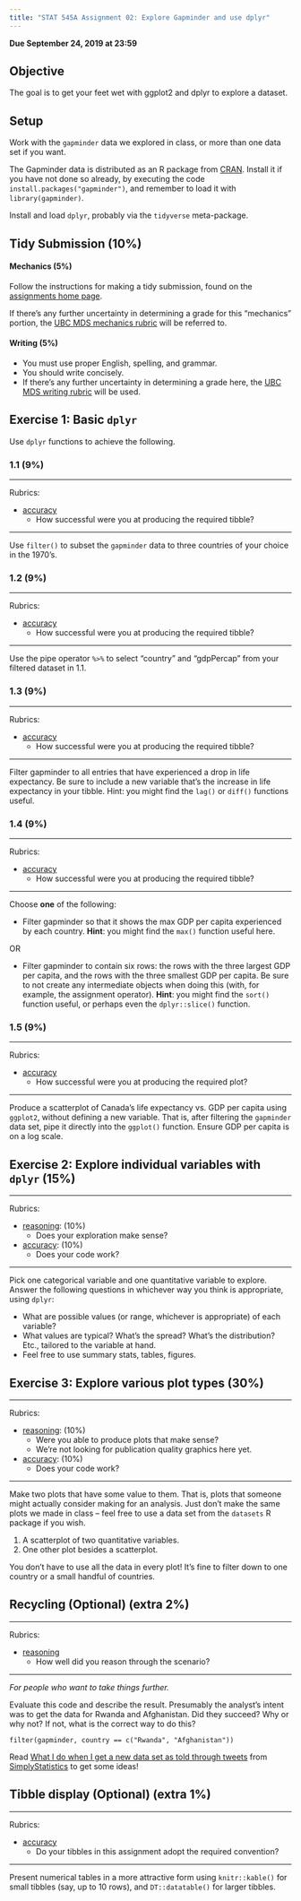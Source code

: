 ```yaml
---
title: "STAT 545A Assignment 02: Explore Gapminder and use dplyr"
---
```


__Due September 24, 2019 at 23:59__

## Objective

The goal is to get your feet wet with ggplot2 and dplyr to explore a dataset.

## Setup

Work with the `gapminder` data we explored in class, or more than one data set if you want.

The Gapminder data is distributed as an R package from [CRAN](https://cran.r-project.org/web/packages/gapminder/index.html). Install it if you have not done so already, by executing the code `install.packages("gapminder")`, and remember to load it with `library(gapminder)`.

Install and load `dplyr`, probably via the `tidyverse` meta-package.

## Tidy Submission (10%)

#### Mechanics (5%)

Follow the instructions for making a tidy submission, found on the [assignments home page](https://stat545.stat.ubc.ca/evaluation/assignments).

If there's any further uncertainty in determining a grade for this "mechanics" portion, the [UBC MDS mechanics rubric](https://github.com/UBC-MDS/public/blob/master/rubric/rubric_mech.md) will be referred to.

#### Writing (5%)

- You must use proper English, spelling, and grammar.
- You should write concisely. 
- If there's any further uncertainty in determining a grade here, the [UBC MDS writing rubric](https://github.com/UBC-MDS/public/blob/master/rubric/rubric_writing.md) will be used.

## Exercise 1: Basic `dplyr`

Use `dplyr` functions to achieve the following.

### 1.1 (9%)

---

Rubrics:

- [accuracy](https://github.com/UBC-MDS/public/blob/master/rubric/rubric_accuracy.md)
	- How successful were you at producing the required tibble?
	
---

Use `filter()` to subset the `gapminder` data to three countries of your choice in the 1970's.

### 1.2 (9%)

---

Rubrics:

- [accuracy](https://github.com/UBC-MDS/public/blob/master/rubric/rubric_accuracy.md)
	- How successful were you at producing the required tibble?
	
---

Use the pipe operator `%>%` to select "country" and "gdpPercap" from your filtered dataset in 1.1.

### 1.3 (9%)

---

Rubrics:

- [accuracy](https://github.com/UBC-MDS/public/blob/master/rubric/rubric_accuracy.md)
	- How successful were you at producing the required tibble?
	
---

Filter gapminder to all entries that have experienced a drop in life expectancy. Be sure to include a new variable that's the increase in life expectancy in your tibble. Hint: you might find the `lag()` or `diff()` functions useful. 

### 1.4 (9%)

---

Rubrics:

- [accuracy](https://github.com/UBC-MDS/public/blob/master/rubric/rubric_accuracy.md)
	- How successful were you at producing the required tibble?
	
---

Choose **one** of the following: 

- Filter gapminder so that it shows the max GDP per capita experienced by each country. __Hint__: you might find the `max()` function useful here. 

OR

- Filter gapminder to contain six rows: the rows with the three largest GDP per capita, and the rows with the three smallest GDP per capita. Be sure to not create any intermediate objects when doing this (with, for example, the assignment operator). __Hint__: you might find the `sort()` function useful, or perhaps even the `dplyr::slice()` function.


### 1.5 (9%)

---

Rubrics:

- [accuracy](https://github.com/UBC-MDS/public/blob/master/rubric/rubric_accuracy.md)
	- How successful were you at producing the required plot?

---

Produce a scatterplot of Canada's life expectancy vs. GDP per capita using `ggplot2`, without defining a new variable. That is, after filtering the `gapminder` data set, pipe it directly into the `ggplot()` function. Ensure GDP per capita is on a log scale. 


## Exercise 2: Explore individual variables with `dplyr` (15%)

---

Rubrics: 

- [reasoning](https://github.com/UBC-MDS/public/blob/master/rubric/rubric_reasoning.md): (10%)
	- Does your exploration make sense?
- [accuracy](https://github.com/UBC-MDS/public/blob/master/rubric/rubric_accuracy.md): (10%)
	- Does your code work?

---

Pick one categorical variable and one quantitative variable to explore. Answer the following questions in whichever way you think is appropriate, using `dplyr`:

* What are possible values (or range, whichever is appropriate) of each variable?
* What values are typical? What's the spread? What's the distribution? Etc., tailored to the variable at hand.
* Feel free to use summary stats, tables, figures.

## Exercise 3: Explore various plot types (30%)

---

Rubrics: 

- [reasoning](https://github.com/UBC-MDS/public/blob/master/rubric/rubric_reasoning.md): (10%)
	- Were you able to produce plots that make sense?
	- We're not looking for publication quality graphics here yet.
- [accuracy](https://github.com/UBC-MDS/public/blob/master/rubric/rubric_accuracy.md): (10%)
	- Does your code work?

---

Make two plots that have some value to them. That is, plots that someone might actually consider making for an analysis. Just don't make the same plots we made in class -- feel free to use a data set from the `datasets` R package if you wish.

1. A scatterplot of two quantitative variables.
2. One other plot besides a scatterplot.

You don't have to use all the data in every plot! It's fine to filter down to one country or a small handful of countries.


## Recycling (Optional) (extra 2%)

---

Rubrics: 

- [reasoning](https://github.com/UBC-MDS/public/blob/master/rubric/rubric_reasoning.md)
	- How well did you reason through the scenario?

---

*For people who want to take things further.*

Evaluate this code and describe the result. Presumably the analyst's intent was to get the data for Rwanda and Afghanistan. Did they succeed? Why or why not? If not, what is the correct way to do this?

```
filter(gapminder, country == c("Rwanda", "Afghanistan"))
```

Read [What I do when I get a new data set as told through tweets](http://simplystatistics.org/2014/06/13/what-i-do-when-i-get-a-new-data-set-as-told-through-tweets/) from [SimplyStatistics](http://simplystatistics.org) to get some ideas!

## Tibble display (Optional) (extra 1%)

---

Rubrics: 

- [accuracy](https://github.com/UBC-MDS/public/blob/master/rubric/rubric_reasoning.md)
	- Do your tibbles in this assignment adopt the required convention?

---

Present numerical tables in a more attractive form using `knitr::kable()` for small tibbles (say, up to 10 rows), and `DT::datatable()` for larger tibbles.

